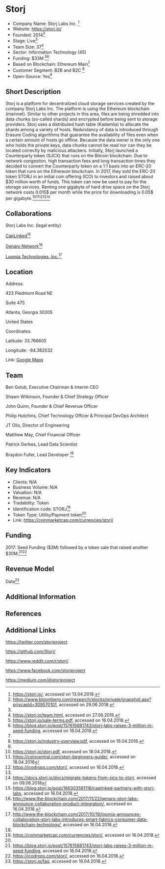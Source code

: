 =Storj=

* Company Name: Storj Labs Inc. <ref name=„website“>https://storj.io/, accessed on 13.04.2018.</ref>
* Website: https://storj.io/
* Founded: 2014<ref>https://www.bloomberg.com/research/stocks/private/snapshot.asp?privcapId=309570101, accessed on 29.06.2018.</ref>
* Stage: Live<ref name=„website“/>
* Team Size: 37<ref name=„team“>https://storj.io/team.html, accessed on 27.06.2018.</ref>
* Sector: Information Technology (45)
* Funding: $33M<!--(more?)--><ref>https://storj.io/sale-terms.pdf, accessed on 16.04.2018.</ref><ref>https://blog.storj.io/post/157615681743/storj-labs-raises-3-million-in-seed-funding, accessed on 16.04.2018.</ref>
* Based on Blockchain: Ethereum Main<ref name=„faq“/>
* Customer Segment: B2B and B2C<!--source?--><ref>https://storj.io/industry-overview.pdf, accessed on 16.04.2018.</ref>
* Open-Source: Yes<ref name=„website“/>


==Short Description==

Storj is a platform for decentralized cloud storage services created by the company Storj Labs Inc. The platform is using the Ethereum blockchain (mainnet). Similar to other projects in this area, files are being shredded into data chunks (so-called shards) and encrypted before being sent to storage providers. Storj uses a distributed hash table (Kademlia) to allocate the shards among a variety of hosts. Redundancy of data is introduced through Erasure Coding algorithms that guarantee the availability of files even when a certain amount of hosts go offline. Because the data owner is the only one who holds the private keys, data chunks cannot be read nor can they be located correctly by malicious attackers. Initially, Storj launched a Counterparty token (SJCX) that runs on the Bitcoin blockchain. Due to network congestion, high transaction fees and long transaction times they decided to convert the Counterparty token on a 1:1 basis into an ERC-20 token that runs on the Ethereum blockchain. In 2017, they sold the ERC-20 token STORJ in an initial coin offering (ICO) to investors and raised about $30 million worth of funds. This token can now be used to pay for the storage services. Renting one gigabyte of hard drive space on the Storj network costs 0.015$ per month while the price for downloading is 0.05$ per gigabyte.<ref name=”whitepaper”> https://storj.io/storj.pdf, accessed on 18.04.2018.</ref><ref name=”beginner”> https://coincentral.com/storj-beginners-guide/, accessed on 18.04.2018</ref><ref>https://icodrops.com/storj/, accessed on 16.04.2018.</ref><ref name=”website”/><ref>https://docs.storj.io/docs/migrate-tokens-from-sjcx-to-storj, accessed on 09.06.2018</ref>


==Collaborations==

Storj Labs Inc. (legal entity)

[https://www.caplinked.com/ CapLinked]<ref>https://blog.storj.io/post/166303581118/caplinked-partners-with-storj-labs, accessed on 16.04.2018.</ref>

[https://genaro.network/en Genaro Network]<ref>http://www.the-blockchain.com/2017/11/22/genaro-storj-labs-announce-collaboration-product-integration/, accessed on 16.04.2018.</ref>

[https://www.loomia.com/ Loomia Technologies, Inc.]<ref>http://www.the-blockchain.com/2017/10/19/loomia-announces-collaboration-storj-labs-introduces-smart-fabrics-consumer-data-blockchain-technology/, accessed on 16.04.2018.</ref>


==Location==

Address: 

423 Piedmont Road NE 

Suite 475 

Atlanta, Georgia 30305 

United States




Coordinates: 

Latitude: 33.766605

Longitude: -84.382032



Link: [https://www.google.com/maps/place/423+Piedmont+Ave+NE+%23475,+Atlanta,+GA+30308,+USA/@33.7666051,-84.3842204,17z/data=!4m13!1m7!3m6!1s0x88f504710a73d065:0xf65429fdbfdac239!2s423+Piedmont+Ave+NE+%23475,+Atlanta,+GA+30308,+USA!3b1!8m2!3d33.7666051!4d-84.3820317!3m4!1s0x88f504710a73d065:0xf65429fdbfdac239!8m2!3d33.7666051!4d-84.3820317?hl=de Google Maps]


==Team==

Ben Golub, Executive Chairman & Interim CEO

Shawn Wilkinson, Founder & Chief Strategy Officer

John Quinn, Founder & Chief Revenue Officer

Philip Hutchins, Chief Technology Officer & Principal DevOps Architect

JT Olio, Director of Engineering

Matthew May, Chief Financial Officer

Patrick Gerbes, Lead Data Scientist

Braydon Fuller, Lead Developer
<ref name=„team“/>


==Key Indicators==

* Clients: N/A
* Business Volume: N/A
* Valuation: N/A
* Revenue: N/A
* Tradability: Token
* Identification code: STORJ<ref>https://coinmarketcap.com/currencies/storj/, accessed on 16.04.2018.</ref>
* Token Type: Utility/Payment token<ref name=„faq“/>
* Link: https://coinmarketcap.com/currencies/storj/


==Funding==

<!-- (2014 – 2016: Several funding rounds according to crunchbase<ref>https://www.crunchbase.com/organization/storj, accessed on 16.04.2018.</ref>) -->

2017: Seed Funding ($3M) followed by a token sale that raised another $30M.<ref>https://blog.storj.io/post/157615681743/storj-labs-raises-3-million-in-seed-funding, accessed on 16.04.2018.</ref><ref>https://icodrops.com/storj/, accessed on 16.04.2018.</ref>

==Revenue Model==

Data<ref name=„faq“> https://storj.io/faq, accessed on 16.04.2018.</ref>


==Additional Information==




==References==

<references/>



==Additional Links==

https://twitter.com/storjproject

https://github.com/Storj/

https://www.reddit.com/r/storj/

https://www.facebook.com/storjproject

https://medium.com/@storjproject

